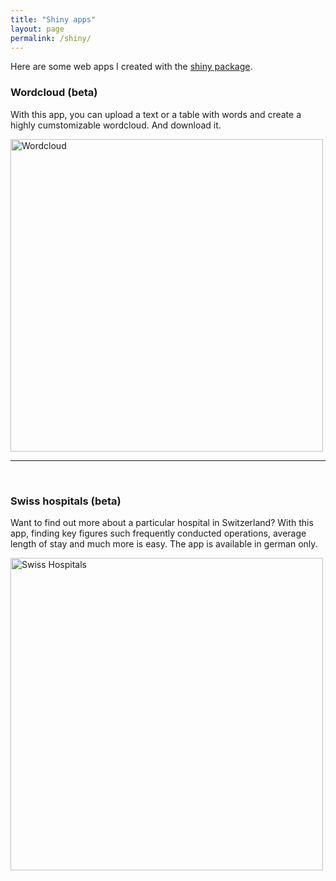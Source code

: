 ```yaml
---
title: "Shiny apps"
layout: page
permalink: /shiny/
---
```

Here are some web apps I created with the [shiny package](http://shiny.rstudio.com).
<br/>

### Wordcloud (beta)
With this app, you can upload a text or a table with words and create a 
highly cumstomizable wordcloud. And download it.

<a href="https://lorwal.shinyapps.io/wordcloud/" title="Wordcloud"><img src=" ../images/wordcloud_1.png" width="500" alt="Wordcloud"></a>


<hr/>
<br/>

### Swiss hospitals (beta)
Want to find out more about a particular hospital in Switzerland? With this app, 
finding key figures such frequently conducted operations, average length of 
stay and much more is easy. The app is available in german only.

<a href="https://lorwal.shinyapps.io/SwissHospitals/" title="Swiss Hospitals">
<img src="../images/SwissHospitals_1.png" width="500" alt="Swiss Hospitals"></a>
